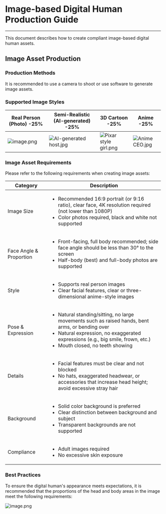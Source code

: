 # Image-based Digital Human Production Guide

---

This document describes how to create compliant image-based digital human assets.

## Image Asset Production

### Production Methods

It is recommended to use a camera to shoot or use software to generate image assets.

### Supported Image Styles

| Real Person (Photo) -25% | Semi-Realistic (AI-generated) -25% | 3D Cartoon -25% | Anime -25% |
| ------------------------- | ----------------------------------- | ---------------- | ----------- |
| <Frame width="auto" height="auto" ><img src="https://media-resource.spreading.io/docuo/workspace741/896bc39e2e65b82d5670b01b7c131c30/f9756f213c.png" alt="image.png"/></Frame> | <Frame width="auto" height="auto" ><img src="https://media-resource.spreading.io/docuo/workspace741/896bc39e2e65b82d5670b01b7c131c30/899842205f.jpg" alt="AI-generated host.jpg"/></Frame> | <Frame width="auto" height="auto" ><img src="https://media-resource.spreading.io/docuo/workspace741/896bc39e2e65b82d5670b01b7c131c30/752324e7fc.png" alt="Pixar style girl.png"/></Frame> | <Frame width="auto" height="auto" ><img src="https://media-resource.spreading.io/docuo/workspace741/896bc39e2e65b82d5670b01b7c131c30/4725865ff9.jpg" alt="Anime CEO.jpg"/></Frame> |

### Image Asset Requirements

Please refer to the following requirements when creating image assets:

| Category                | Description                                                                                                                                                                                                 |
|-------------------------|-------------------------------------------------------------------------------------------------------------------------------------------------------------------------------------------------------------|
| Image Size              | <ul><li>Recommended 16:9 portrait (or 9:16 ratio), clear face, 4K resolution required (not lower than 1080P)</li><li>Color photos required, black and white not supported</li></ul>                          |
| Face Angle & Proportion | <ul><li>Front-facing, full body recommended; side face angle should be less than 30° to the screen</li><li>Half-body (best) and full-body photos are supported</li></ul>                                    |
| Style                   | <ul><li>Supports real person images</li><li>Clear facial features, clear or three-dimensional anime-style images</li></ul>                                            |
| Pose & Expression       | <ul><li>Natural standing/sitting, no large movements such as raised hands, bent arms, or bending over</li><li>Natural expression, no exaggerated expressions (e.g., big smile, frown, etc.)</li><li>Mouth closed, no teeth showing</li></ul> |
| Details                 | <ul><li>Facial features must be clear and not blocked</li><li>No hats, exaggerated headwear, or accessories that increase head height; avoid excessive stray hair</li></ul>                                 |
| Background              | <ul><li>Solid color background is preferred</li><li>Clear distinction between background and subject</li><li>Transparent backgrounds are not supported</li></ul>                                            |
| Compliance              | <ul><li>Adult images required</li><li>No excessive skin exposure</li></ul>                                                                                           |

### Best Practices

To ensure the digital human's appearance meets expectations, it is recommended that the proportions of the head and body areas in the image meet the following requirements:

<Frame width="auto" height="auto">
  <img src="https://media-resource.spreading.io/docuo/workspace741/896bc39e2e65b82d5670b01b7c131c30/f74bcf40a3.png" alt="image.png"/>
</Frame>